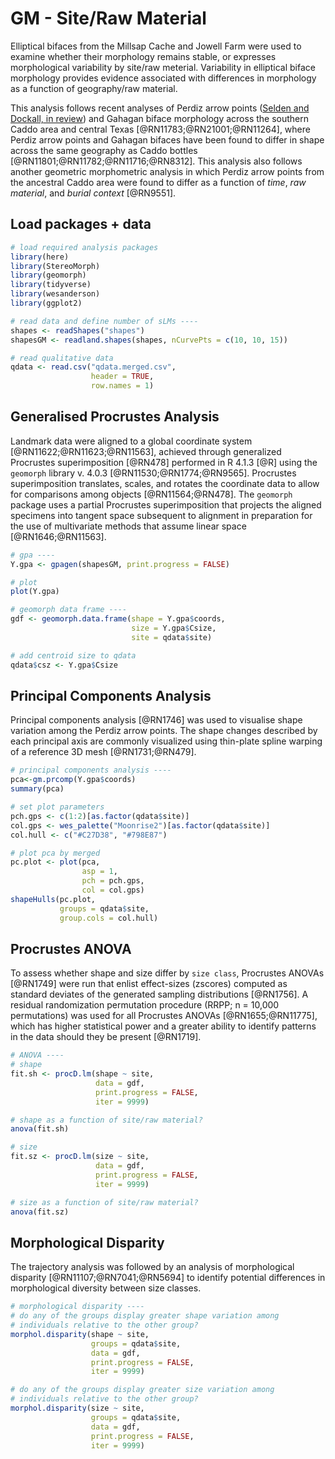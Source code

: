 # GM - Site/Raw Material

Elliptical bifaces from the Millsap Cache and Jowell Farm were used to examine whether their morphology remains stable, or expresses morphological variability by site/raw meterial. Variability in elliptical biface morphology provides evidence associated with differences in morphology as a function of geography/raw material.

This analysis follows recent analyses of Perdiz arrow points ([Selden and Dockall, in review](https://github.com/seldenlab/perdiz3/blob/main/ms/perdiz3/perdiz3.pdf)) and Gahagan biface morphology across the southern Caddo area and central Texas [@RN11783;@RN21001;@RN11264], where Perdiz arrow points and Gahagan bifaces have been found to differ in shape across the same geography as Caddo bottles [@RN11801;@RN11782;@RN11716;@RN8312]. This analysis also follows another geometric morphometric analysis in which Perdiz arrow points from the ancestral Caddo area were found to differ as a function of _time_, _raw material_, and _burial context_ [@RN9551].

## Load packages + data

```r
# load required analysis packages
library(here)
library(StereoMorph)
library(geomorph)
library(tidyverse)
library(wesanderson)
library(ggplot2)

# read data and define number of sLMs ----
shapes <- readShapes("shapes")
shapesGM <- readland.shapes(shapes, nCurvePts = c(10, 10, 15))

# read qualitative data
qdata <- read.csv("qdata.merged.csv", 
                  header = TRUE, 
                  row.names = 1)
```

## Generalised Procrustes Analysis

Landmark data were aligned to a global coordinate system [@RN11622;@RN11623;@RN11563], achieved through generalized Procrustes superimposition [@RN478] performed in R 4.1.3 [@R] using the `geomorph` library v. 4.0.3 [@RN11530;@RN1774;@RN9565]. Procrustes superimposition translates, scales, and rotates the coordinate data to allow for comparisons among objects [@RN11564;@RN478]. The `geomorph` package uses a partial Procrustes superimposition that projects the aligned specimens into tangent space subsequent to alignment in preparation for the use of multivariate methods that assume linear space [@RN1646;@RN11563]. 

```r
# gpa ----
Y.gpa <- gpagen(shapesGM, print.progress = FALSE)

# plot
plot(Y.gpa)

# geomorph data frame ----
gdf <- geomorph.data.frame(shape = Y.gpa$coords, 
                           size = Y.gpa$Csize,
                           site = qdata$site)

# add centroid size to qdata
qdata$csz <- Y.gpa$Csize
```

## Principal Components Analysis

Principal components analysis [@RN1746] was used to visualise shape variation among the Perdiz arrow points. The shape changes described by each principal axis are commonly visualized using thin-plate spline warping of a reference 3D mesh [@RN1731;@RN479].


```r
# principal components analysis ----
pca<-gm.prcomp(Y.gpa$coords)
summary(pca)

# set plot parameters
pch.gps <- c(1:2)[as.factor(qdata$site)]
col.gps <- wes_palette("Moonrise2")[as.factor(qdata$site)]
col.hull <- c("#C27D38", "#798E87")

# plot pca by merged
pc.plot <- plot(pca, 
                asp = 1,
                pch = pch.gps,
                col = col.gps)
shapeHulls(pc.plot, 
           groups = qdata$site,
           group.cols = col.hull)
```

## Procrustes ANOVA

To assess whether shape and size differ by `size class`, Procrustes ANOVAs [@RN1749] were run that enlist effect-sizes (zscores) computed as standard deviates of the generated sampling distributions [@RN1756]. A residual randomization permutation procedure (RRPP; n = 10,000 permutations) was used for all Procrustes ANOVAs [@RN1655;@RN11775], which has higher statistical power and a greater ability to identify patterns in the data should they be present [@RN1719].


```r
# ANOVA ----
# shape
fit.sh <- procD.lm(shape ~ site,
                   data = gdf,
                   print.progress = FALSE,
                   iter = 9999)

# shape as a function of site/raw material?
anova(fit.sh)

# size
fit.sz <- procD.lm(size ~ site,
                   data = gdf,
                   print.progress = FALSE,
                   iter = 9999)

# size as a function of site/raw material?
anova(fit.sz)
```

## Morphological Disparity

The trajectory analysis was followed by an analysis of morphological disparity [@RN11107;@RN7041;@RN5694] to identify potential differences in morphological diversity between size classes.

```r
# morphological disparity ----
# do any of the groups display greater shape variation among 
# individuals relative to the other group?
morphol.disparity(shape ~ site,
                  groups = qdata$site, 
                  data = gdf, 
                  print.progress = FALSE, 
                  iter = 9999)

# do any of the groups display greater size variation among 
# individuals relative to the other group?
morphol.disparity(size ~ site,
                  groups = qdata$site, 
                  data = gdf, 
                  print.progress = FALSE, 
                  iter = 9999)
```
